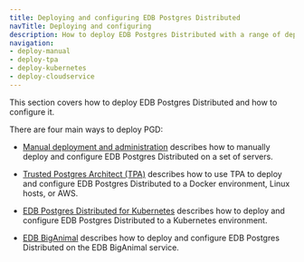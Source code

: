 ```yaml
---
title: Deploying and configuring EDB Postgres Distributed
navTitle: Deploying and configuring
description: How to deploy EDB Postgres Distributed with a range of deployment options.
navigation:
- deploy-manual
- deploy-tpa
- deploy-kubernetes
- deploy-cloudservice
---
```


This section covers how to deploy EDB Postgres Distributed and how to configure it.

There are four main ways to deploy PGD:

* [Manual deployment and administration](deploy-manual) describes how to manually deploy and configure EDB Postgres Distributed on a set of servers.

* [Trusted Postgres Architect (TPA)](deploy-tpa) describes how to use TPA to deploy and configure EDB Postgres Distributed to a Docker environment, Linux hosts, or AWS.

* [EDB Postgres Distributed for Kubernetes](deploy-kubernetes) describes how to deploy and configure EDB Postgres Distributed to a Kubernetes environment.

* [EDB BigAnimal](deploy-biganimal) describes how to deploy and configure EDB Postgres Distributed on the EDB BigAnimal service.
